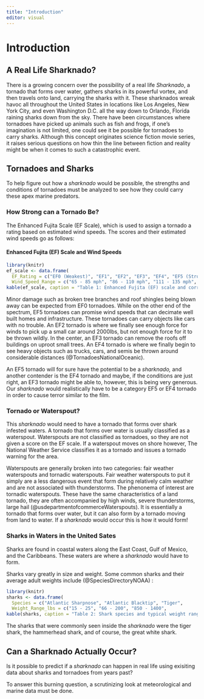 ---
title: "Introduction"
editor: visual
---

# Introduction

## A Real Life Sharknado?

There is a growing concern over the possibility of a real life *Sharknado*, a tornado that forms over water, gathers sharks in its powerful vortex, and then travels onto land, carrying the sharks with it. These sharknados wreak havoc all throughout the United States in locations like Los Angeles, New York City, and even Washington D.C. all the way down to Orlando, Florida raining sharks down from the sky. There have been circumstances where tornadoes have picked up animals such as fish and frogs, if one's imagination is not limited, one could see it be possible for tornadoes to carry sharks. Although this concept originates science fiction movie series, it raises serious questions on how thin the line between fiction and reality might be when it comes to such a catastrophic event.

## Tornadoes and Sharks

To help figure out how a *sharknado* would be possible, the strengths and conditions of tornadoes must be analyzed to see how they could carry these apex marine predators.

### How Strong can a Tornado Be?

The Enhanced Fujita Scale (EF Scale), which is used to assign a tornado a rating based on estimated wind speeds. The scores and their estimated wind speeds go as follows:

#### Enhanced Fujita (EF) Scale and Wind Speeds

```{r, echo= FALSE}
library(knitr)  
ef_scale <- data.frame(
  EF_Rating = c("EF0 (Weakest)", "EF1", "EF2", "EF3", "EF4", "EF5 (Strongest)"),   
  Wind_Speed_Range = c("65 - 85 mph", "86 - 110 mph", "111 - 135 mph",                        "136 - 165 mph", "166 - 200 mph", "Over 200 mph") ) 
kable(ef_scale, caption = "Table 1: Enhanced Fujita (EF) scale and corresponding wind speeds")

```

Minor damage such as broken tree branches and roof shingles being blown away can be expected from EF0 tornadoes. While on the other end of the spectrum, EF5 tornadoes can promise wind speeds that can decimate well built homes and infrastructure. These tornadoes can carry objects like cars with no trouble. An EF2 tornado is where we finally see enough force for winds to pick up a small car around 2000lbs, but not enough force for it to be thrown wildly. In the center, an EF3 tornado can remove the roofs off buildings on uproot small trees. An EF4 tornado is where we finally begin to see heavy objects such as trucks, cars, and semis be thrown around considerable distances (@TornadoesNationalOceanic).

An EF5 tornado will for sure have the potential to be a *sharknado,* and another contender is the EF4 tornado and maybe, if the conditions are just right, an EF3 tornado might be able to, however, this is being very generous. Our *sharknado* would realistically have to be a category EF5 or EF4 tornado in order to cause terror similar to the film.

### Tornado or Waterspout?

This *sharknado* would need to have a tornado that forms over shark infested waters. A tornado that forms over water is usually classified as a waterspout. Waterspouts are not classified as tornadoes, so they are not given a score on the EF scale. If a waterspout moves on shore however, The National Weather Service classifies it as a tornado and issues a tornado warning for the area.

Waterspouts are generally broken into two categories: fair weather waterspouts and tornadic waterspouts. Fair weather waterspouts to put it simply are a less dangerous event that form during relatively calm weather and are not associated with thunderstorms. The phenonema of interest are tornadic waterspouts. These have the same characteristics of a land tornado, they are often accompanied by high winds, severe thunderstorms, large hail (@usdepartmentofcommerceWaterspouts). It is essentially a tornado that forms over water, but it can also form by a tornado moving from land to water. If a *sharknado* would occur this is how it would form!

### Sharks in Waters in the United Sates

Sharks are found in coastal waters along the East Coast, Gulf of Mexico, and the Caribbeans. These waters are where a *sharknado* would have to form.

Sharks vary greatly in size and weight. Some common sharks and their average adult weights include (@SpeciesDirectoryNOAA) :

```{r, echo=FALSE}
library(knitr)  
sharks <- data.frame(   
  Species = c("Atlantic Sharpnose", "Atlantic Blacktip", "Tiger",               "Hammerhead", "Sandtiger", "The Great White"),   
  Weight_Range_lbs = c("15 - 25", "66 - 200", "850 - 1400",                        "500 - 1000", "200 - 350", "1500 - 2400") )  
kable(sharks, caption = "Table 2: Shark species and typical weight ranges")

```

The sharks that were commonly seen inside the *sharknado* were the tiger shark, the hammerhead shark, and of course, the great white shark.

## Can a Sharknado Actually Occur?

Is it possible to predict if a *sharknado* can happen in real life using exisiting data about sharks and tornadoes from years past?

To answer this burning question, a scrutinizing look at meteorological and marine data must be done.
